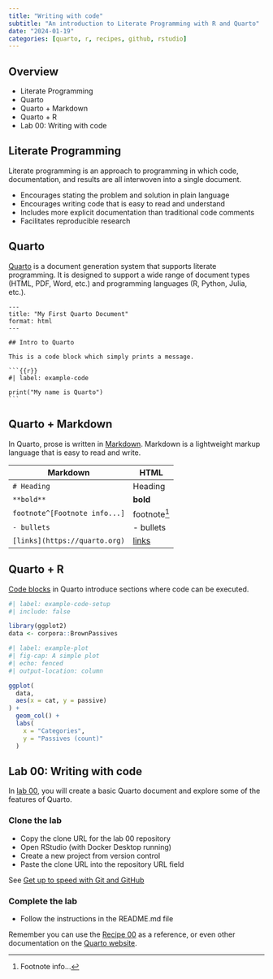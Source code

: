 ```yaml
---
title: "Writing with code"
subtitle: "An introduction to Literate Programming with R and Quarto"
date: "2024-01-19"
categories: [quarto, r, recipes, github, rstudio]
---
```


## Overview

- Literate Programming
- Quarto
- Quarto + Markdown
- Quarto + R
- Lab 00: Writing with code

## Literate Programming

Literate programming is an approach to programming in which code, documentation, and results are all interwoven into a single document.

- Encourages stating the problem and solution in plain language
- Encourages writing code that is easy to read and understand
- Includes more explicit documentation than traditional code comments
- Facilitates reproducible research

## Quarto

[Quarto](https://quarto.org/docs/gallery/) is a document generation system that supports literate programming. It is designed to support a wide range of document types (HTML, PDF, Word, etc.) and programming languages (R, Python, Julia, etc.).

````quarto
---
title: "My First Quarto Document"
format: html
---

## Intro to Quarto

This is a code block which simply prints a message.

```{{r}}
#| label: example-code

print("My name is Quarto")
```
````

## Quarto + Markdown

In Quarto, prose is written in [Markdown](https://quarto.org/docs/authoring/markdown-basics.html). Markdown is a lightweight markup language that is easy to read and write.


| Markdown | HTML |
| --- | --- |
| `# Heading` | Heading |
| `**bold**` | **bold** |
| `footnote^[Footnote info...]` | footnote^[Footnote info...] |
| `- bullets` | - bullets |
| `[links](https://quarto.org)` | [links](https://quarto.org) |

## Quarto + R

[Code blocks](https://quarto.org/docs/computations/r.html#code-blocks) in Quarto introduce sections where code can be executed.

```r
#| label: example-code-setup
#| include: false

library(ggplot2)
data <- corpora::BrownPassives
```

```r
#| label: example-plot
#| fig-cap: A simple plot
#| echo: fenced
#| output-location: column

ggplot(
  data,
  aes(x = cat, y = passive)
) +
  geom_col() +
  labs(
    x = "Categories",
    y = "Passives (count)"
  )
```

## Lab 00: Writing with code

In [lab 00](https://github.com/lin-380-s24/lab-00), you will create a basic Quarto document and explore some of the features of Quarto.

::: {.panel-tabset}

### Clone the lab

- Copy the clone URL for the lab 00 repository
- Open RStudio (with Docker Desktop running)
- Create a new project from version control
- Paste the clone URL into the repository URL field

::: {.aside}
See [Get up to speed with Git and GitHub](../guides/get-up-with-git.html)
:::

### Complete the lab

- Follow the instructions in the README.md file

Remember you can use the [Recipe 00](https://qtalr.github.io/qtalrkit/articles/recipe-0.html) as a reference, or even other documentation on the [Quarto website](https://quarto.org/).
:::
